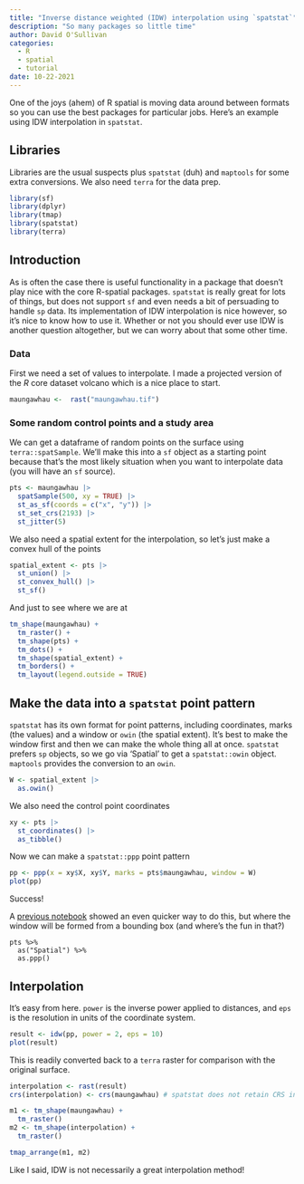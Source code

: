 ```yaml
---
title: "Inverse distance weighted (IDW) interpolation using `spatstat`"
description: "So many packages so little time"
author: David O'Sullivan
categories:
  - R
  - spatial
  - tutorial
date: 10-22-2021
---
```

One of the joys (ahem) of R spatial is moving data around between formats so you can use the best packages for particular jobs. Here's an example using IDW interpolation in `spatstat`.

## Libraries
Libraries are the usual suspects plus `spatstat` (duh) and `maptools` for some extra conversions. We also need `terra` for the data prep.

```r
library(sf)
library(dplyr)
library(tmap)
library(spatstat)
library(terra)
```

## Introduction
As is often the case there is useful functionality in a package that doesn't play nice with the core R-spatial packages. `spatstat` is really great for lots of things, but does not support `sf` and even needs a bit of persuading to handle `sp` data. Its implementation of IDW interpolation is nice however, so it's nice to know how to use it. Whether or not you should ever use IDW is another question altogether, but we can worry about that some other time.

### Data
First we need a set of values to interpolate. I made a projected version of the _R_ core dataset volcano which is a nice place to start.

```r
maungawhau <-  rast("maungawhau.tif")
```

### Some random control points and a study area
We can get a dataframe of random points on the surface using `terra::spatSample`. We'll make this into a `sf` object as a starting point because that's the most likely situation when you want to interpolate data (you will have an `sf` source).

```r
pts <- maungawhau |>
  spatSample(500, xy = TRUE) |>
  st_as_sf(coords = c("x", "y")) |>
  st_set_crs(2193) |>
  st_jitter(5)
```

We also need a spatial extent for the interpolation, so let's just make a convex hull of the points

```r
spatial_extent <- pts |>
  st_union() |>
  st_convex_hull() |>
  st_sf()
```

And just to see where we are at

```r
tm_shape(maungawhau) + 
  tm_raster() +
  tm_shape(pts) + 
  tm_dots() + 
  tm_shape(spatial_extent) + 
  tm_borders() + 
  tm_layout(legend.outside = TRUE)
```

## Make the data into a `spatstat` point pattern
`spatstat` has its own format for point patterns, including coordinates, marks (the values) and a window or `owin` (the spatial extent). It's best to make the window first and then we can make the whole thing all at once. `spatstat` prefers `sp` objects, so we go via 'Spatial' to get a `spatstat::owin` object. `maptools` provides the conversion to an `owin`.

```r
W <- spatial_extent |>
  as.owin()
```

We also need the control point coordinates

```r
xy <- pts |>
  st_coordinates() |>
  as_tibble()
```

Now we can make a `spatstat::ppp` point pattern

```r
pp <- ppp(x = xy$X, xy$Y, marks = pts$maungawhau, window = W)
plot(pp)
```

Success! 

A [previous notebook](../2021-10-21-kde/) showed an even quicker way to do this, but where the window will be formed from a bounding box (and where's the fun in that?)

```
pts %>%
  as("Spatial") %>%
  as.ppp()
```

## Interpolation
It's easy from here. `power` is the inverse power applied to distances, and `eps` is the resolution in units of the coordinate system.

```r
result <- idw(pp, power = 2, eps = 10)
plot(result)
```

This is readily converted back to a `terra` raster for comparison with the original surface.

```r
interpolation <- rast(result)
crs(interpolation) <- crs(maungawhau) # spatstat does not retain CRS information

m1 <- tm_shape(maungawhau) + 
  tm_raster()
m2 <- tm_shape(interpolation) +
  tm_raster()

tmap_arrange(m1, m2)
```

Like I said, IDW is not necessarily a great interpolation method!

